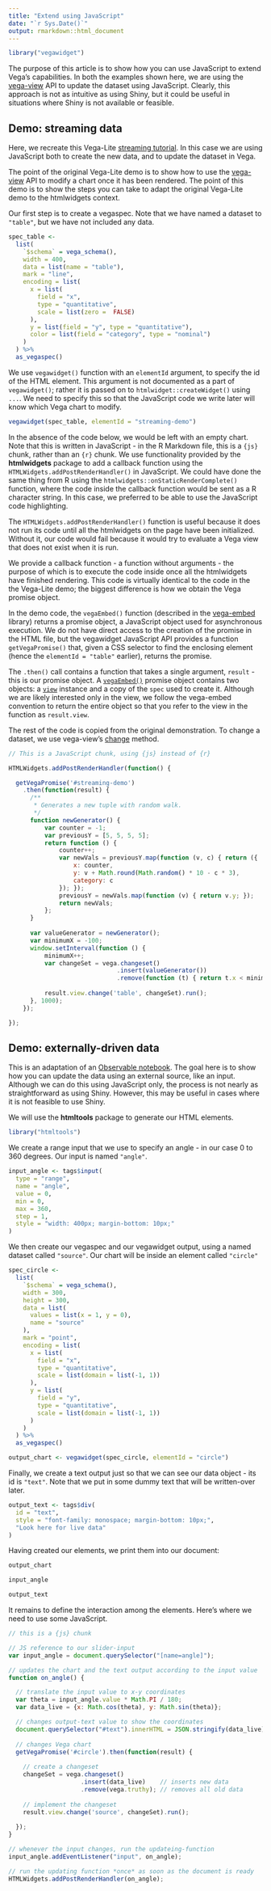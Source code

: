 ```yaml
---
title: "Extend using JavaScript"
date: "`r Sys.Date()`"
output: rmarkdown::html_document
---
```


```r
library("vegawidget")
```

The purpose of this article is to show how you can use JavaScript to extend Vega's capabilities. In both the examples shown here, we are using the [vega-view](https://github.com/vega/vega-view) API to update the dataset using JavaScript. Clearly, this approach is not as intuitive as using Shiny, but it could be useful in situations where Shiny is not available or feasible.

## Demo: streaming data

Here, we recreate this Vega-Lite [streaming tutorial](https://vega.github.io/vega-lite/tutorials/streaming.html). In this case we are using JavaScript both to create the new data, and to update the dataset in Vega.

The point of the original Vega-Lite demo is to show how to use the [vega-view](https://github.com/vega/vega-view) API to modify a chart once it has been rendered. The point of this demo is to show the steps you can take to adapt the original Vega-Lite demo to the htmlwidgets context.
 
Our first step is to create a vegaspec. Note that we have named a dataset to `"table"`, but we have not included any data.

```r
spec_table <-
  list(
    `$schema` = vega_schema(),
    width = 400,
    data = list(name = "table"),
    mark = "line",
    encoding = list(
      x = list(
        field = "x", 
        type = "quantitative",
        scale = list(zero =  FALSE)
      ),
      y = list(field = "y", type = "quantitative"),
      color = list(field = "category", type = "nominal")
    )
  ) %>%
  as_vegaspec()
```

We use `vegawidget()` function with an `elementId` argument, to specify the id of the HTML element. This argument is not documented as a part of `vegawidget()`; rather it is passed on to `htmlwidget::createWidget()` using `...`. We need to specify this so that the JavaScript code we write later will know which Vega chart to modify. 

```r
vegawidget(spec_table, elementId = "streaming-demo")
```

In the absence of the code below, we would be left with an empty chart. Note that this is written in JavaScript - in the R Markdown file, this is a `{js}` chunk, rather than an `{r}` chunk. We use functionality provided by the **htmlwidgets** package to add a callback function using the `HTMLWidgets.addPostRenderHandler()` in JavaScript. We could have done the same thing from R using the `htmlwidgets::onStaticRenderComplete()` function, where the code inside the callback function would be sent as a R character string. In this case, we preferred to be able to use the JavaScript code highlighting.

The `HTMLWidgets.addPostRenderHandler()` function is useful because it does not run its code until all the htmlwidgets on the page have been initialized. Without it, our code would fail because it would try to evaluate a Vega view that does not exist when it is run.

We provide a callback function - a function without arguments - the purpose of which is to execute the code inside once all the htmlwidgets have finished rendering. This code is virtually identical to the code in the the Vega-Lite demo; the biggest difference is how we obtain the Vega promise object. 

In the demo code, the `vegaEmbed()` function (described in the [vega-embed](https://github.com/vega/vega-embed) library) returns a promise object, a JavaScript object used for asynchronous execution. We do not have direct access to the creation of the promise in the HTML file, but the vegawidget JavaScript API provides a function `getVegaPromise()` that, given a CSS selector to find the enclosing element (hence the `elementId = "table"` earlier), returns the promise.

The `.then()` call contains a function that takes a single argument, `result` - this is our promise object. A  [`vegaEmbed()`](https://github.com/vega/vega-embed#embed) promise object contains two objects: a [`view`](https://github.com/vega/vega-view#vega-view) instance and a copy of the `spec` used to create it. Although we are likely interested only in the view, we follow the vega-embed convention to return the entire object so that you refer to the view in the function as `result.view`.

The rest of the code is copied from the original demonstration. To change a dataset, we use vega-view's [change](https://github.com/vega/vega-view#view_change) method.

```js
// This is a JavaScript chunk, using {js} instead of {r}

HTMLWidgets.addPostRenderHandler(function() {

  getVegaPromise('#streaming-demo')
    .then(function(result) {
      /**
       * Generates a new tuple with random walk.
       */
      function newGenerator() {
          var counter = -1;
          var previousY = [5, 5, 5, 5];
          return function () {
              counter++;
              var newVals = previousY.map(function (v, c) { return ({
                  x: counter,
                  y: v + Math.round(Math.random() * 10 - c * 3),
                  category: c
              }); });
              previousY = newVals.map(function (v) { return v.y; });
              return newVals;
          };
      }
  
      var valueGenerator = newGenerator();
      var minimumX = -100;
      window.setInterval(function () {
          minimumX++;
          var changeSet = vega.changeset()
                              .insert(valueGenerator())
                              .remove(function (t) { return t.x < minimumX; });
                              
          result.view.change('table', changeSet).run();
      }, 1000);  
    });

});
```

## Demo: externally-driven data

This is an adaptation of an [Observable notebook](https://beta.observablehq.com/@ijlyttle/using-changesets-with-vega-lite). The goal here is to show how you can update the data using an external source, like an input. Although we can do this using JavaScript only, the process is not nearly as straightforward as using Shiny. However, this may be useful in cases where it is not feasible to use Shiny.

We will use the **htmltools** package to generate our HTML elements. 

```r
library("htmltools")
```

We create a range input that we use to specify an angle - in our case 0 to 360 degrees. Our input is named `"angle"`.

```r
input_angle <- tags$input(
  type = "range", 
  name = "angle", 
  value = 0, 
  min = 0, 
  max = 360, 
  step = 1,
  style = "width: 400px; margin-bottom: 10px;"
)
```

We then create our vegaspec and our vegawidget output, using a named dataset called `"source"`. Our chart will be inside an element called `"circle"`

```r
spec_circle <- 
  list(
    `$schema` = vega_schema(),
    width = 300,
    height = 300,
    data = list(
      values = list(x = 1, y = 0),
      name = "source"
    ),
    mark = "point",
    encoding = list(
      x = list(
        field = "x", 
        type = "quantitative", 
        scale = list(domain = list(-1, 1))
      ),
      y = list(
        field = "y", 
        type = "quantitative", 
        scale = list(domain = list(-1, 1))
      )     
    )
  ) %>%
  as_vegaspec()

output_chart <- vegawidget(spec_circle, elementId = "circle")
```

Finally, we create a text output just so that we can see our data object - its id is `"text"`. Note that we put in some dummy text that will be written-over later.

```r
output_text <- tags$div(
  id = "text", 
  style = "font-family: monospace; margin-bottom: 10px;",
  "Look here for live data"
)
```

Having created our elements, we print them into our document:

```r
output_chart
```

```r
input_angle
```

```r
output_text
```

It remains to define the interaction among the elements. Here's where we need to use some JavaScript.

```js
// this is a {js} chunk

// JS reference to our slider-input
var input_angle = document.querySelector("[name=angle]");

// updates the chart and the text output according to the input value
function on_angle() {

  // translate the input value to x-y coordinates 
  var theta = input_angle.value * Math.PI / 180;
  var data_live = {x: Math.cos(theta), y: Math.sin(theta)};

  // changes output-text value to show the coordinates
  document.querySelector("#text").innerHTML = JSON.stringify(data_live);
  
  // changes Vega chart
  getVegaPromise('#circle').then(function(result) {
  
    // create a changeset
    changeSet = vega.changeset()
                    .insert(data_live)    // inserts new data
                    .remove(vega.truthy); // removes all old data
    
    // implement the changeset    
    result.view.change('source', changeSet).run();  
    
  });
}

// whenever the input changes, run the updateing-function
input_angle.addEventListener("input", on_angle);

// run the updating function *once* as soon as the document is ready
HTMLWidgets.addPostRenderHandler(on_angle);
```
